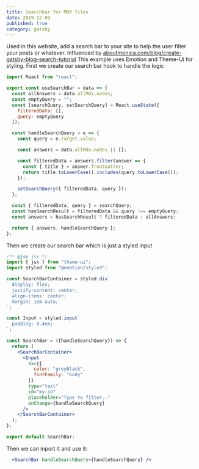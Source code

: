 ```yaml
---
title: Searchbar for MDX files
date: 2019-12-09
published: true
category: gatsby
---
```


<Text>Used in this website, add a search bar to your site to help the user filter your posts or whatever. Influenced by <a href="https://www.aboutmonica.com/blog/create-gatsby-blog-search-tutorial">aboutmonica.com/blog/create-gatsby-blog-search-tutorial</a> This example uses Emotion  and Theme-Ui for styling. </Text>
<Text>First we create our search bar hook to handle the logic</Text>

```js
import React from "react";

export const useSearchBar = data => {
  const allAnswers = data.allMdx.nodes;
  const emptyQuery = "";
  const [searchQuery, setSearchQuery] = React.useState({
    filteredData: [],
    query: emptyQuery
  });

  const handleSearchQuery = e => {
    const query = e.target.value;

    const answers = data.allMdx.nodes || [];

    const filteredData = answers.filter(answer => {
      const { title } = answer.frontmatter;
      return title.toLowerCase().includes(query.toLowerCase());
    });

    setSearchQuery({ filteredData, query });
  };

  const { filteredData, query } = searchQuery;
  const hasSearchResult = filteredData && query !== emptyQuery;
  const answers = hasSearchResult ? filteredData : allAnswers;

  return { answers, handleSearchQuery };
};
```
<Text>Then we create our search bar which is just a styled input</Text>

```jsx
/** @jsx jsx */
import { jsx } from "theme-ui";
import styled from "@emotion/styled";

const SearchBarContainer = styled.div`
  display: flex;
  justify-content: center;
  align-items: center;
  margin: 1em auto;
`;

const Input = styled.input`
  padding: 0.4em;
`;

const SearchBar = ({handleSearchQuery}) => {
  return (
    <SearchBarContainer>
      <Input
        sx={{
          color: "greyBlack",
          fontFamily: "body"
        }}
        type="text"
        id="my-id"
        placeholder="Type to filter.."
        onChange={handleSearchQuery}
      />
    </SearchBarContainer>
  );
};

export default SearchBar;
```
<Text>Then we can inport it and use it: </Text>

```jsx
  <SearchBar handleSearchQuery={handleSearchQuery} />
```